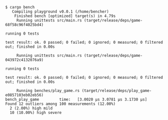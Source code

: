 ```
$ cargo bench
   Compiling playground v0.0.1 (/home/bencher)
    Finished bench [optimized] target(s) in 4.79s
     Running unittests src/main.rs (target/release/deps/game-68f58c96f4025bd4)

running 0 tests

test result: ok. 0 passed; 0 failed; 0 ignored; 0 measured; 0 filtered out; finished in 0.00s

     Running unittests src/main.rs (target/release/deps/game-043972c4132076a9)

running 0 tests

test result: ok. 0 passed; 0 failed; 0 ignored; 0 measured; 0 filtered out; finished in 0.00s

     Running benches/play_game.rs (target/release/deps/play_game-e0857103eb02eb56)
bench_play_game         time:   [3.0020 µs 3.0781 µs 3.1730 µs]
Found 12 outliers among 100 measurements (12.00%)
  2 (2.00%) high mild
  10 (10.00%) high severe
```
